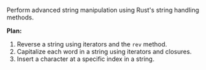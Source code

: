 Perform advanced string manipulation using Rust's string handling methods.

**Plan:**
1. Reverse a string using iterators and the `rev` method.
2. Capitalize each word in a string using iterators and closures.
3. Insert a character at a specific index in a string.